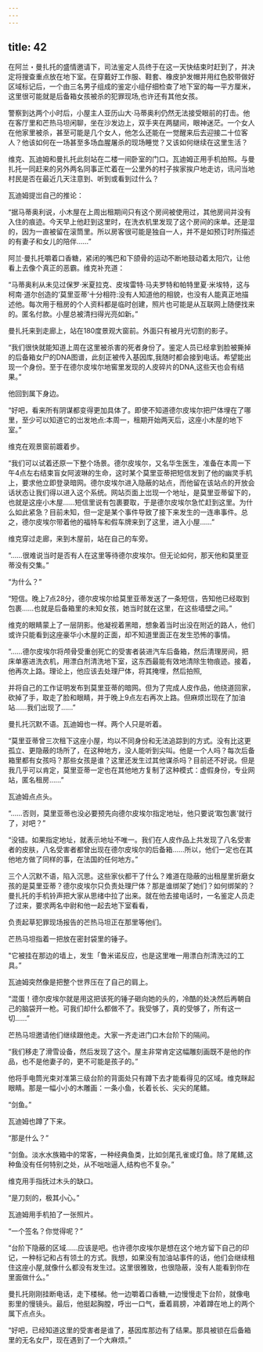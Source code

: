 ```yaml
---
---
---
```

title: 42
---







在阿兰・曼扎托的盛情邀请下，司法鉴定人员终于在这一天快结束时赶到了，并决定将搜查重点放在地下室。在穿戴好工作服、鞋套、橡皮护发帽并用红色胶带做好区域标记后，一个由三名男子组成的鉴定小组仔细检查了地下室的每一平方厘米，这里很可能就是后备箱女孩被杀的犯罪现场,也许还有其他女孩。

警察到达两个小时后，小屋主人亚历山大·马蒂奥利仍然无法接受眼前的打击。他在客厅里和芒热马坦闲聊，坐在沙发边上，双手夹在两腿间，眼神迷茫。一个女人在他家里被杀，甚至可能是几个女人，他怎么还能在一觉醒来后去迎接二十位客人？他该如何在一场甚至多场血腥屠杀的现场睡觉？又该如何继续在这里生活？

维克、瓦迪姆和曼扎托此刻站在二楼一间卧室的门口。瓦迪姆正用手机拍照。与曼扎托一同赶来的另外两名同事正忙着在一公里外的村子挨家挨户地走访，讯问当地村民是否在最近几天注意到、听到或看到过什么？

瓦迪姆提岀自己的推论：

“据马蒂奥利说，小木屋在上周出租期间只有这个房间被使用过，其他房间并没有入住的痕迹。今天早上他赶到这里时，在洗衣机里发现了这个房间的床单。还是湿的，因为一直被留在滚筒里。所以房客很可能是独自一人，并不是如预订时所描述的有妻子和女儿的陪伴……”

阿兰·曼扎托嚼着口香糖，紧闭的嘴巴和下颌骨的运动不断地鼓动着太阳穴，让他看上去像个真正的恶霸。维克补充道：

“马蒂奥利从未见过保罗·米夏拉克、皮埃雷特·马夫罗特和帕特里夏·米埃特，这与柯南·道尔创造的‘莫里亚蒂’十分相符:没有人知道他的相貌，也没有人能真正地描述他。每次用于租房的个人资料都是临时创建，照片也可能是从互联网上随便找来的。匿名付款。小屋总被清扫得光亮如新。”

曼扎托来到走廊上，站在180度景观大窗前。外面只有被月光切割的影子。

“我们很快就能知道上周在这里被杀害的死者身份了。鉴定人员已经拿到脸被撕掉的后备箱女尸的DNA图谱，此刻正被传入基因库,我随时都会接到电话。希望能出现一个身份。至于在德尔皮埃尔地窖里发现的人皮碎片的DNA,这些天也会有结果。”

他回到属下身边。

“好吧，看来所有阴谋都变得更加具体了。即使不知道德尔皮埃尔把尸体埋在了哪里，至少可以知道它的岀发地点:本周一，租期开始两天后，这座小木屋的地下室。”

维克在观景窗前踱着步。

“我们可以试着还原一下整个场景。德尔皮埃尔，又名华生医生，准备在本周一下午4点左右结束盲女阿波琳的生命，这时某个莫里亚蒂把短信发到了他的幽灵手机上，要求他立即登录暗网。德尔皮埃尔进入隐蔽的站点，而他留在该站点的开放会话状态让我们得以进入这个系统。网站页面上岀现一个地址，是莫里亚蒂留下的，也就是这座小木屋……短信里说有包裹要取，于是德尔皮埃尔急忙赶到这里。为什么如此紧急？目前未知，但一定是某个事件导致了接下来发生的一连串事件。总之，德尔皮埃尔带着他的福特车和假车牌来到了这里，进入小屋……”

维克穿过走廊，来到木屋前，站在自己的车旁。

“……很难说当时是否有人在这里等待德尔皮埃尔。但无论如何，那天他和莫里亚蒂没有交集。”

“为什么？”

“短信。晚上7点28分，德尔皮埃尔给莫里亚蒂发送了一条短信，告知他已经取到包裹……也就是后备箱里的未知女孩，她当时就在这里，在这些墙壁之间。”

维克的眼睛蒙上了一层阴影。他凝视着黑暗，想象着当时出没在附近的路人，他们或许只能看到这座豪华小木屋的正面，却不知道里面正在发生恐怖的事情。

“……德尔皮埃尔将颅骨受重创死亡的受害者装进汽车后备箱，然后清理房间，把床单塞进洗衣机，用漂白剂清洗地下室，这东西最能有效地清除生物痕迹。接着，他再次上路。理论上，他应该去处理尸体，将其掩埋，然后拍照,

并将自己的工作证明发布到莫里亚蒂的暗网。但为了完成人皮作品，他绕道回家，砍掉了手，取走了脸和眼睛，并于晚上9点左右再次上路。但麻烦岀现在了加油站……我们出现了……”

曼扎托沉默不语。瓦迪姆也一样。两个人只是听着。

“莫里亚蒂曾三次租下这座小屋，均以不同身份和无法追踪到的方式。没有比这更孤立、更隐蔽的场所了，在这种地方，没人能听到尖叫。他是一个人吗？每次后备箱里都有女孩吗？那些女孩是谁？这里还发生过其他谋杀吗？目前还不好说。但是我几乎可以肯定，莫里亚蒂一定也在其他地方复制了这种模式：虚假身份，专业网站，匿名租房……”

瓦迪姆点点头。

“……否则，莫里亚蒂也没必要预先向德尔皮埃尔指定地址，他只要说‘取包裹’就行了，对吧？”

“没错。如果指定地址，就表示地址不唯一。我们在人皮作品上共发现了八名受害者的皮肤，八名受害者都曾出现在德尔皮埃尔的后备箱……所以，他们一定也在其他地方做了同样的事，在法国的任何地方。”

三个人沉默不语，陷入沉思。这些家伙都干了什么？难道在隐蔽的出租屋里折磨女孩的是莫里亚蒂？德尔皮埃尔只负责处理尸体？那是谁绑架了她们？如何绑架的？曼扎托的手机铃声把大家从思绪中拉了出来。就在他去接电话时，一名鉴定人员走了过来，要求两名中尉和他一起去地下室看看，

负责起草犯罪现场报告的芒热马坦正在那里等他们。

芒热马坦指着一把放在密封袋里的锤子。

"它被挂在那边的墙上，发生「鲁米诺反应，也是这里唯一用漂白剂清洗过的工具。”

瓦迪姆突然像是把整个世界压在了自己的肩上。

“混蛋！德尔皮埃尔就是用这把该死的锤子砸向她的头的，冷酷的处决然后再朝自己的脑袋开一枪。可我们却什么都做不了。我受够了，真的受够了，所有这一切……”

芒热马坦邀请他们继续跟他走。大家一齐走进门口木台阶下的隔间。

“我们移走了滑雪设备，然后发现了这个。屋主非常肯定这幅雕刻画既不是他的作品，也不是他妻子的，更不可能是孩子的。”

他将手电筒光束对准第三级台阶的背面处只有蹲下去才能看得见的区域。维克眯起眼睛。那是一幅小小的木雕画：一条小鱼，长着长长、尖尖的尾鳍。

“剑鱼。”

瓦迪姆也蹲了下来。

“那是什么？”

“剑鱼。淡水水族箱中的常客，一种经典鱼类，比如剑尾孔雀或灯鱼。除了尾鳍,这种鱼没有任何特别之处，从不咄咄逼人,结构也不复杂。”

维克用手指抚过木头的缺口。

“是刀刻的，极其小心。”

瓦迪姆用手机拍了一张照片。

“一个签名？你觉得呢？”

“台阶下隐蔽的区域……应该是吧。也许德尔皮埃尔是想在这个地方留下自己的印记，一种标记和占有领土的方式。我想，如果没有加油站事件的话，他们会继续租住这座小屋,就像什么都没有发生过。这里很雅致，也很隐蔽，没有人能看到你在里面做什么。”

曼扎托刚刚挂断电话，走下楼梯。他一边嚼着口香糖,一边慢慢走下台阶，就像电影里的慢镜头。最后，他挺起胸膛，呼出一口气，垂着肩膀，冲着蹲在地上的两个属下点点头。

“好吧，已经知道这里的受害者是谁了，基因库那边有了结果。那具被锁在后备箱里的无名女尸，现在遇到了一个大麻烦。”